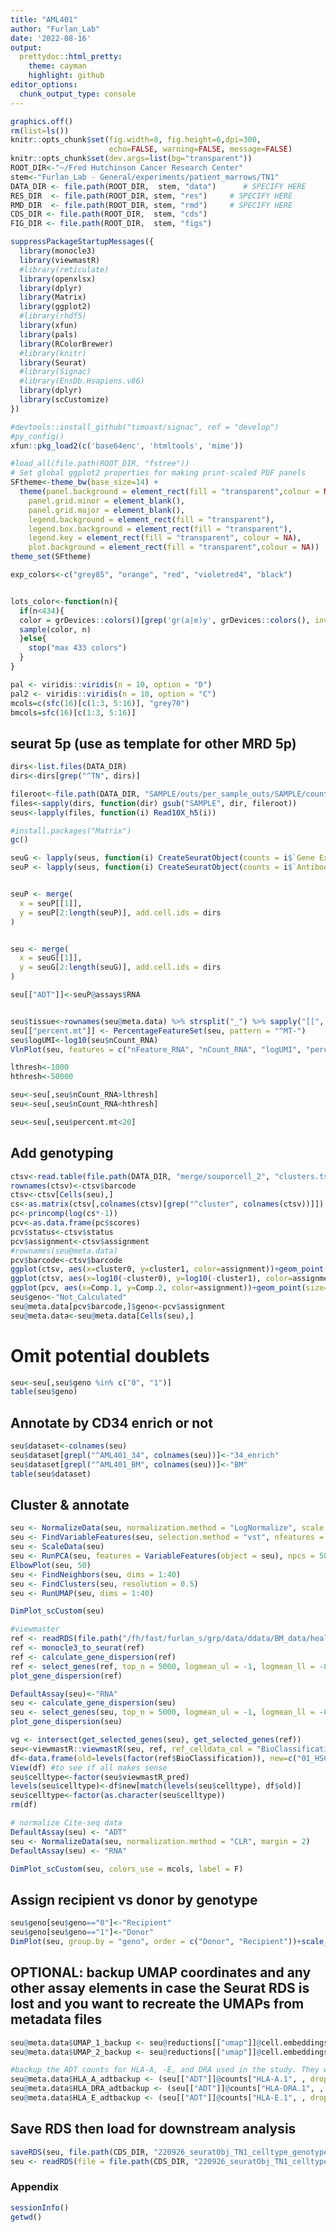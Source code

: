 ```yaml
---
title: "AML401"
author: "Furlan_Lab"
date: '2022-08-16'
output:
  prettydoc::html_pretty:
    theme: cayman
    highlight: github
editor_options: 
  chunk_output_type: console
---
```



```r
graphics.off()
rm(list=ls())
knitr::opts_chunk$set(fig.width=8, fig.height=6,dpi=300,
                      echo=FALSE, warning=FALSE, message=FALSE)
knitr::opts_chunk$set(dev.args=list(bg="transparent"))
ROOT_DIR<-"~/Fred Hutchinson Cancer Research Center"
stem<-"Furlan_Lab - General/experiments/patient_marrows/TN1"
DATA_DIR <- file.path(ROOT_DIR,  stem, "data")      # SPECIFY HERE
RES_DIR  <- file.path(ROOT_DIR, stem, "res")     # SPECIFY HERE
RMD_DIR  <- file.path(ROOT_DIR, stem, "rmd")     # SPECIFY HERE
CDS_DIR <- file.path(ROOT_DIR,  stem, "cds")
FIG_DIR <- file.path(ROOT_DIR,  stem, "figs")

suppressPackageStartupMessages({
  library(monocle3)
  library(viewmastR)
  #library(reticulate)
  library(openxlsx)  
  library(dplyr)
  library(Matrix)
  library(ggplot2)
  #library(rhdf5)
  library(xfun)
  library(pals)
  library(RColorBrewer)
  #library(knitr)
  library(Seurat)
  #library(Signac)
  #library(EnsDb.Hsapiens.v86)
  library(dplyr)
  library(scCustomize)
})

#devtools::install_github("timoast/signac", ref = "develop")
#py_config()
xfun::pkg_load2(c('base64enc', 'htmltools', 'mime'))

#load_all(file.path(ROOT_DIR, "fstree"))
# Set global ggplot2 properties for making print-scaled PDF panels
SFtheme<-theme_bw(base_size=14) + 
  theme(panel.background = element_rect(fill = "transparent",colour = NA), # or theme_blank()
    panel.grid.minor = element_blank(), 
    panel.grid.major = element_blank(),
    legend.background = element_rect(fill = "transparent"),
    legend.box.background = element_rect(fill = "transparent"), 
    legend.key = element_rect(fill = "transparent", colour = NA),
    plot.background = element_rect(fill = "transparent",colour = NA))
theme_set(SFtheme)

exp_colors<-c("grey85", "orange", "red", "violetred4", "black")


lots_color<-function(n){
  if(n<434){
  color = grDevices::colors()[grep('gr(a|e)y', grDevices::colors(), invert = T)]
  sample(color, n)
  }else{
    stop("max 433 colors")
  }
}

pal <- viridis::viridis(n = 10, option = "D")
pal2 <- viridis::viridis(n = 10, option = "C")
mcols=c(sfc(16)[c(1:3, 5:16)], "grey70")
bmcols=sfc(16)[c(1:3, 5:16)]
```

##  seurat 5p (use as template for other MRD 5p)
```r
dirs<-list.files(DATA_DIR)
dirs<-dirs[grep("^TN", dirs)]

fileroot<-file.path(DATA_DIR, "SAMPLE/outs/per_sample_outs/SAMPLE/count/sample_feature_bc_matrix.h5")
files<-sapply(dirs, function(dir) gsub("SAMPLE", dir, fileroot))
seus<-lapply(files, function(i) Read10X_h5(i))

#install.packages("Matrix")
gc()

seuG <- lapply(seus, function(i) CreateSeuratObject(counts = i$`Gene Expression`))
seuP <- lapply(seus, function(i) CreateSeuratObject(counts = i$`Antibody Capture`))


seuP <- merge(
  x = seuP[[1]],
  y = seuP[2:length(seuP)], add.cell.ids = dirs
)


seu <- merge(
  x = seuG[[1]],
  y = seuG[2:length(seuG)], add.cell.ids = dirs
)

seu[["ADT"]]<-seuP@assays$RNA


seu$tissue<-rownames(seu@meta.data) %>% strsplit("_") %>% sapply("[[", 3)
seu[["percent.mt"]] <- PercentageFeatureSet(seu, pattern = "^MT-")
seu$logUMI<-log10(seu$nCount_RNA)
VlnPlot(seu, features = c("nFeature_RNA", "nCount_RNA", "logUMI", "percent.mt"), ncol = 4, pt.size = 0)

lthresh<-1000
hthresh<-50000

seu<-seu[,seu$nCount_RNA>lthresh]
seu<-seu[,seu$nCount_RNA<hthresh]

seu<-seu[,seu$percent.mt<20]
```

## Add genotyping
```r
ctsv<-read.table(file.path(DATA_DIR, "merge/souporcell_2", "clusters.tsv"), header = T)
rownames(ctsv)<-ctsv$barcode
ctsv<-ctsv[Cells(seu),]
cs<-as.matrix(ctsv[,colnames(ctsv)[grep("^cluster", colnames(ctsv))]])
pc<-princomp(log(cs*-1))
pcv<-as.data.frame(pc$scores)
pcv$status<-ctsv$status
pcv$assignment<-ctsv$assignment
#rownames(seu@meta.data)
pcv$barcode<-ctsv$barcode
ggplot(ctsv, aes(x=cluster0, y=cluster1, color=assignment))+geom_point(size=0.2)+scale_color_manual(values=pals::glasbey())
ggplot(ctsv, aes(x=log10(-cluster0), y=log10(-cluster1), color=assignment))+geom_point(size=0.2)+scale_color_manual(values=pals::glasbey())
ggplot(pcv, aes(x=Comp.1, y=Comp.2, color=assignment))+geom_point(size=0.2)+scale_color_manual(values=pals::glasbey())
seu$geno<-"Not_Calculated"
seu@meta.data[pcv$barcode,]$geno<-pcv$assignment
seu@meta.data<-seu@meta.data[Cells(seu),]

```

# Omit potential doublets
```r
seu<-seu[,seu$geno %in% c("0", "1")]
table(seu$geno)
```

## Annotate by CD34 enrich or not
```r
seu$dataset<-colnames(seu)
seu$dataset[grepl("^AML401_34", colnames(seu))]<-"34_enrich"
seu$dataset[grepl("^AML401_BM", colnames(seu))]<-"BM"
table(seu$dataset)
```

## Cluster & annotate
```r
seu <- NormalizeData(seu, normalization.method = "LogNormalize", scale.factor = 10000)
seu <- FindVariableFeatures(seu, selection.method = "vst", nfeatures = 10000)
seu <- ScaleData(seu)
seu <- RunPCA(seu, features = VariableFeatures(object = seu), npcs = 50)
ElbowPlot(seu, 50)
seu <- FindNeighbors(seu, dims = 1:40)
seu <- FindClusters(seu, resolution = 0.5)
seu <- RunUMAP(seu, dims = 1:40)

DimPlot_scCustom(seu)

#viewmaster
ref <- readRDS(file.path("/fh/fast/furlan_s/grp/data/ddata/BM_data/healthy_bone_marrow_greenleaf.rds")) 
ref <- monocle3_to_seurat(ref)
ref <- calculate_gene_dispersion(ref)
ref <- select_genes(ref, top_n = 5000, logmean_ul = -1, logmean_ll = -8)
plot_gene_dispersion(ref)

DefaultAssay(seu)<-"RNA"
seu <- calculate_gene_dispersion(seu)
seu <- select_genes(seu, top_n = 5000, logmean_ul = -1, logmean_ll = -8)
plot_gene_dispersion(seu)

vg <- intersect(get_selected_genes(seu), get_selected_genes(ref))
seu<-viewmastR::viewmastR(seu, ref, ref_celldata_col = "BioClassification", selected_genes = vg)
df<-data.frame(old=levels(factor(ref$BioClassification)), new=c("01_HSC", "02_Early_Erythroid", "03_Late_Erythroid", "04_Myeloid_Progenitor", "04_Myeloid_Progenitor", "05_Lymphoid_Progenitor", "04_Myeloid_Progenitor", "04_Myeloid_Progenitor", "06_pDC", "07_cDC", "08_CD14_Monocyte", "08_CD14_Monocyte", "09_CD16_Monocyte", "10_Other", "05_Lymphoid_Progenitor", "11_Pre_B", "12_B", "13_Plasma", "14_T", "14_T","14_T","14_T","14_T","14_T","15_NK", "10_Other"))
View(df) #to see if all makes sense
seu$celltype<-factor(seu$viewmastR_pred)
levels(seu$celltype)<-df$new[match(levels(seu$celltype), df$old)]
seu$celltype<-factor(as.character(seu$celltype))
rm(df)

# normalize Cite-seq data
DefaultAssay(seu) <- "ADT"
seu <- NormalizeData(seu, normalization.method = "CLR", margin = 2)
DefaultAssay(seu) <- "RNA"

DimPlot_scCustom(seu, colors_use = mcols, label = F)

```

## Assign recipient vs donor by genotype
```r
seu$geno[seu$geno=="0"]<-"Recipient"
seu$geno[seu$geno=="1"]<-"Donor"
DimPlot(seu, group.by = "geno", order = c("Donor", "Recipient"))+scale_color_manual(values=c("red", "gray80"))

```

## OPTIONAL: backup UMAP coordinates and any other assay elements in case the Seurat RDS is lost and you want to recreate the UMAPs from metadata files
```r

seu@meta.data$UMAP_1_backup <- seu@reductions[["umap"]]@cell.embeddings[, 1]
seu@meta.data$UMAP_2_backup <- seu@reductions[["umap"]]@cell.embeddings[, 2]

#backup the ADT counts for HLA-A, -E, and DRA used in the study. They will need to be convertaed back to an 'Assay' and CLR normalized
seu@meta.data$HLA_A_adtbackup <- (seu[["ADT"]]@counts["HLA-A.1", , drop = F] %>% as.data.frame() %>% t())[, 1]
seu@meta.data$HLA_DRA_adtbackup <- (seu[["ADT"]]@counts["HLA-DRA.1", , drop = F] %>% as.data.frame() %>% t())[, 1]
seu@meta.data$HLA_E_adtbackup <- (seu[["ADT"]]@counts["HLA-E.1", , drop = F] %>% as.data.frame() %>% t())[, 1]

```

## Save RDS then load for downstream analysis
```r
saveRDS(seu, file.path(CDS_DIR, "220926_seuratObj_TN1_celltype_genotype.RDS"))
seu <- readRDS(file = file.path(CDS_DIR, "220926_seuratObj_TN1_celltype_genotype.RDS"))

```

### Appendix
```r
sessionInfo()
getwd()
```
